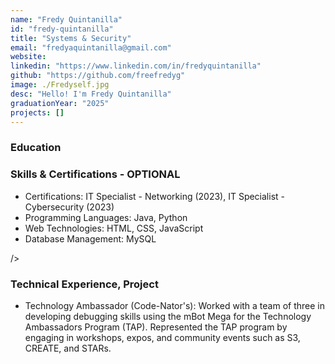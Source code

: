 ```yaml
---
name: "Fredy Quintanilla"
id: "fredy-quintanilla"
title: "Systems & Security"
email: "fredyaquintanilla@gmail.com"
website: 
linkedin: "https://www.linkedin.com/in/fredyquintanilla"
github: "https://github.com/freefredyg"
image: ./Fredyself.jpg
desc: "Hello! I'm Fredy Quintanilla"
graduationYear: "2025"
projects: []
---
```


### Education 


### Skills & Certifications - OPTIONAL
<ul>
  <li> Certifications: IT Specialist - Networking (2023), IT Specialist - Cybersecurity (2023)</li>
  <li> Programming Languages: Java, Python</li>
  <li>Web Technologies: HTML, CSS, JavaScript</li>
  <li>Database Management: MySQL</li>
</ul>

/>

### Technical Experience, Project
<ul>
<li>Technology Ambassador (Code-Nator's): Worked with a team of three in developing debugging skills using the mBot Mega for the Technology Ambassadors Program (TAP). Represented the TAP program by engaging in workshops, expos, and community events such as S3, CREATE, and STARs.</li>

</ul>
